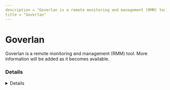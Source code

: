 ```yaml
---
description = "Goverlan is a remote monitoring and management (RMM) tool. More information will be added as it becomes available."
title = "Goverlan"
---
```




# Goverlan

Goverlan is a remote monitoring and management (RMM) tool. More information will be added as it becomes available.

### Details
<Details author={""}
         category={""}
         created={""}
         website={""}
         lastModified={"2-8-2024"}
         privileges={""}
         free={ false }
         verification={ false }
/>

#### Installation Paths
<Card code={ ["goverrmc.exe", "govsrv*.exe", "GovAgentInstallHelper.exe", "GovAgentx64.exe", "GovReachClient.exe", "C:\\Program Files (x86)\\PJ Technologies\\GOVsrv\\*", "*\\PJ Technologies\\GOVsrv\\*", "*\\GovSrv.exe"] }/>

#### Supported OS
<Badges color="warning" badges={ ["Windows"] }/>




### Forensic Artifacts




#### Network Artifacts
<EuiSpacer size="xl"/>
<NetworkArtifactsTable data={ [{"Description": "Known remote domains", "Domains": ["user_managed", "goverlan.com"], "Ports": []}] }/>




### Detections
- Detects potential network activity of Goverlan RMM tool
  - [Sigma Rule](https://github.com/magicsword-io/LOLRMM/blob/main/detections/sigma/goverlan_network_sigma.yml)
- Detects potential processes activity of Goverlan RMM tool
  - [Sigma Rule](https://github.com/magicsword-io/LOLRMM/blob/main/detections/sigma/goverlan_processes_sigma.yml)

### References
- [https://www.goverlan.com/pdf/Goverlan-Remote-Control-Software.pdf](https://www.goverlan.com/pdf/Goverlan-Remote-Control-Software.pdf)

